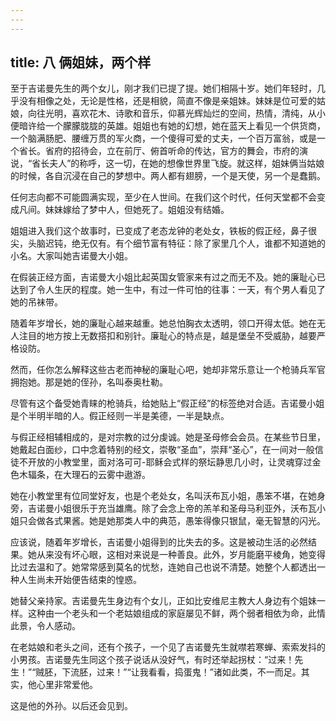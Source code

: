 ```yaml
---
---
---
```

title: 八 俩姐妹，两个样
---




至于吉诺曼先生的两个女儿，刚才我们已提了提。她们相隔十岁。她们年轻时，几乎没有相像之处，无论是性格，还是相貌，简直不像是亲姐妹。妹妹是位可爱的姑娘，向往光明，喜欢花木、诗歌和音乐，仰慕光辉灿烂的空间，热情，清纯，从小便暗许给一个朦朦胧胧的英雄。姐姐也有她的幻想，她在蓝天上看见一个供货商，一个脑满肠肥、腰缠万贯的军火商，一个傻得可爱的丈夫，一个百万富翁，或是一个省长。省府的招待会，立在前厅、俯首听命的传达，官方的舞会，市府的演说，“省长夫人”的称呼，这一切，在她的想像世界里飞旋。就这样，姐妹俩当姑娘的时候，各自沉浸在自己的梦想中。两人都有翅膀，一个是天使，另一个是蠢鹅。

任何志向都不可能圆满实现，至少在人世间。在我们这个时代，任何天堂都不会变成凡间。妹妹嫁给了梦中人，但她死了。姐姐没有结婚。

姐姐进入我们这个故事时，已变成了老态龙钟的老处女，铁板的假正经，鼻子很尖，头脑迟钝，绝无仅有。有个细节富有特征：除了家里几个人，谁都不知道她的小名。大家叫她吉诺曼大小姐。

在假装正经方面，吉诺曼大小姐比起英国女管家来有过之而无不及。她的廉耻心已达到了令人生厌的程度。她一生中，有过一件可怕的往事：一天，有个男人看见了她的吊袜带。

随着年岁增长，她的廉耻心越来越重。她总怕胸衣太透明，领口开得太低。她在无人注目的地方按上无数搭扣和别针。廉耻心的特点是，越是堡垒不受威胁，越要严格设防。

然而，任你怎么解释这些古老而神秘的廉耻心吧，她却非常乐意让一个枪骑兵军官拥抱她。那是她的侄孙，名叫泰奥杜勒。

尽管有这个备受她青睐的枪骑兵，给她贴上“假正经”的标签绝对合适。吉诺曼小姐是个半明半暗的人。假正经则一半是美德，一半是缺点。

与假正经相辅相成的，是对宗教的过分虔诚。她是圣母修会会员。在某些节日里，她戴起白面纱，口中念着特别的经文，崇敬“圣血”，崇拜“圣心”，在一间对一般信徒不开放的小教堂里，面对洛可可-耶稣会式样的祭坛静思几小时，让灵魂穿过金色木辐条，在大理石的云雾中遨游。

她在小教堂里有位同堂好友，也是个老处女，名叫沃布瓦小姐，愚笨不堪，在她身旁，吉诺曼小姐很乐于充当雄鹰。除了会念上帝的羔羊和圣母马利亚外，沃布瓦小姐只会做各式果酱。她是她那类人中的典范，愚笨得像只银鼠，毫无智慧的闪光。

应该说，随着年岁增长，吉诺曼小姐得到的比失去的多。这是被动生活的必然结果。她从来没有坏心眼，这相对来说是一种善良。此外，岁月能磨平棱角，她变得比过去温和了。她常常感到莫名的忧愁，连她自己也说不清楚。她整个人都透出一种人生尚未开始便告结束的惶惑。

她替父亲持家。吉诺曼先生身边有个女儿，正如比安维尼主教大人身边有个姐妹一样。这种由一个老头和一个老姑娘组成的家庭屡见不鲜，两个弱者相依为命，此情此景，令人感动。

在老姑娘和老头之间，还有个孩子，一个见了吉诺曼先生就噤若寒蝉、索索发抖的小男孩。吉诺曼先生同这个孩子说话从没好气，有时还举起拐杖：“过来！先生！”“贼胚，下流胚，过来！”“让我看看，捣蛋鬼！”诸如此类，不一而足。其实，他心里非常爱他。

这是他的外孙。以后还会见到。